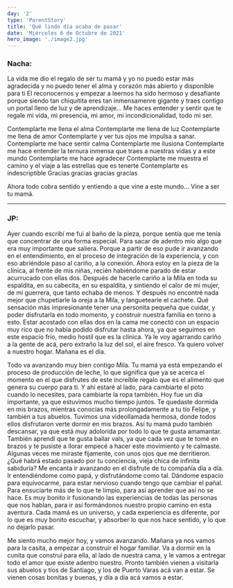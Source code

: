 ```yaml
---
day: '2'
type: 'ParentStory'
title: 'Qué lindo día acaba de pasar'
date: 'Miércoles 6 de Octubre de 2021'
hero_image: './image2.jpg'
---
```


### Nacha:

La vida me dio el regalo de ser tu mamá y yo no puedo estar más agradecida y no puedo tener el alma y corazón más abierto y disponible para ti
El reconocernos y empezar a leernos ha sido hermoso y desafiante porque siendo tan chiquitita eres tan inmensamenre gigante y traes contigo un portal lleno de luz y de aprendizaje… Me haces entender y sentir que te regale mi vida, mi presencia, mi amor, mi incondicionalidad, todo mi ser.

Contemplarte me llena el alma
Contemplarte me llena de luz
Contemplarte me llena de amor
Contemplarte y ver tus ojos me impulsa a sanar.
Contemplarte me hace sentir calma
Contemplarte me ilusiona
Contemplarte me hace entender la ternura inmensa que traes a nuestras vidas y a este mundo
Contemplarte me hace agradecer
Contemplarte me muestra el camino y el viaje a las estrellas que es tenerte
Contemplarte es indescriptible
Gracias gracias gracias gracias

Ahora todo cobra sentido y entiendo a que vine a este mundo… Vine a ser tu mamá.

---

### JP:

Ayer cuando escribí me fui al baño de la pieza, porque sentía que me tenía que concentrar de una forma especial. Para sacar de adentro mío algo que era muy importante que saliera. Porque a partir de eso pude ir avanzando en el entendimiento, en el proceso de integración de la experiencia, y con eso abriéndole paso al cariño, a la conexión. Ahora estoy en la pieza de la clínica, al frente de mis niñas, recién habiéndome parado de estar acurrucado con ellas dos. Después de hacerle cariño a la Mila en toda su espaldita, en su cabecita, en su espaldita, y sintiendo el calor de mi mujer, de mi guerrera, que tanto echaba de menos. Y después no encontré nada mejor que chupetiarle la oreja a la Mila, y languetearle el cachete. Qué sensación más impresionante tener una personita pequeña que cuidar, y poder disfrutarla en todo momento, y construir nuestra familia en torno a esto. Estar acostado con ellas dos en la cama me conectó con un espacio muy rico que no había podido disfrutar hasta ahora, ya que seguimos en este espacio frío, medio hostil que es la clínica. Ya le voy agarrando cariño a la gente de acá, pero extraño la luz del sol, el aire fresco. Ya quiero volver a nuestro hogar. Mañana es el día.

Todo va avanzando muy bien contigo Mila. Tu mamá ya está empezando el proceso de producción de leche, lo que significa que ya se acerca el momento en el que disfrutes de este increíble regalo que es el alimento que genera su cuerpo para ti. Y ahí estaré al lado, para cambiarte el poto cuando lo necesites, para cambiarte la ropa también. Hoy fue un día importante, ya que estuvimos mucho tiempo juntos. Te quedaste dormida en mis brazos, mientras conocías más prolongadamente a tu tío Felipe, y también a tus abuelos. Tuvimos una videollamada hermosa, donde todos ellos disfrutaron verte dormir en mis brazos. Así tu mamá pudo también descansar, ya que está muy adolorida por todo lo que te gusta amamantar. También aprendí que te gusta bailar vals, ya que cada vez que te tomé en brazos y te pusiste a llorar empecé a hacer este movimiento y te calmaste. Algunas veces me miraste fijamente, con unos ojos que me derritieron. ¿Qué habrá estado pasado por tu conciencia, vieja chica de infinita sabiduría? Me encanta ir avanzando en el disfrute de tu compañía día a día. Ir entendiéndome como papá, y disfrutándome como tal. Dándome espacio para equivocarme, para estar nervioso cuando tengo que cambiar el pañal. Para ensuciarte más de lo que te limpio, para así aprender que así no se hace. Es muy bonito ir fusionando las experiencias de todas las personas que nos hablan, para ir así formándonos nuestro propio camino en esta aventura. Cada mamá es un universo, y cada experiencia es diferente, por lo que es muy bonito escuchar, y absorber lo que nos hace sentido, y lo que no dejarlo pasar.

Me siento mucho mejor hoy, y vamos avanzando. Mañana ya nos vamos para la casita, a empezar a construir el hogar familiar. Va a dormir en la cunita que construí para ella, al lado de nuestra cama, y le vamos a entregar todo el amor que existe adentro nuestro. Pronto también vienen a visitarla sus abuelos y tíos de Santiago, y los de Puerto Varas acá van a estar. Se vienen cosas bonitas y buenas, y día a día acá vamos a estar.
